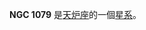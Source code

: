 {{NGCInfoBox|NGCID=NGC 1079|發現者=約翰·弗里德里希·威廉·赫歇爾|發現日期=1835年11月14日|其他編號=ESO 416-13,MCG -5-7-17,IRAS02415-2913|曆元=J2000.0|赤經=43分44.5秒
|赤緯=-29°0'10"|星座=天炉座|星體=星系|星等=11.5|表面亮度=14.4|藍等=12.4}}

'''NGC 1079''' 是[[天炉座|天炉座]]的一個[[星系|星系]]。

{{NGCReference|1079}}
{{Catalogs|NGC=1079}}
{{Galaxy-stub}}